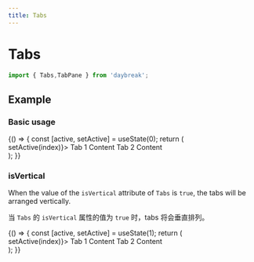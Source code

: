 ```yaml
---
title: Tabs
---
```



# Tabs

```javascript
import { Tabs,TabPane } from 'daybreak';
```

## Example

### Basic usage

<Playground>
{() => {
  const [active, setActive] = useState(0);
  return (
    <div>
      <Tabs active={active} onChange={(index) => setActive(index)}>
        <TabPane tab='1121999999'>Tab 1 Content</TabPane>
        <TabPane tab="okokkk">Tab 2 Content</TabPane>
      </Tabs>
    </div>
  );
}}
</Playground>

### isVertical

When the value of the `isVertical` attribute of `Tabs` is `true`, the tabs will be arranged vertically.

当 `Tabs` 的 `isVertical` 属性的值为 `true` 时，tabs 将会垂直排列。

<Playground>
{() => {
  const [active, setActive] = useState(1);
  return (
    <div>
      <Tabs isVertical active={active} onChange={(index) => setActive(index)}>
        <TabPane tab='1121'>Tab 1 Content</TabPane>
        <TabPane tab="okok">Tab 2 Content</TabPane>
      </Tabs>
    </div>
  );
}}
</Playground>
